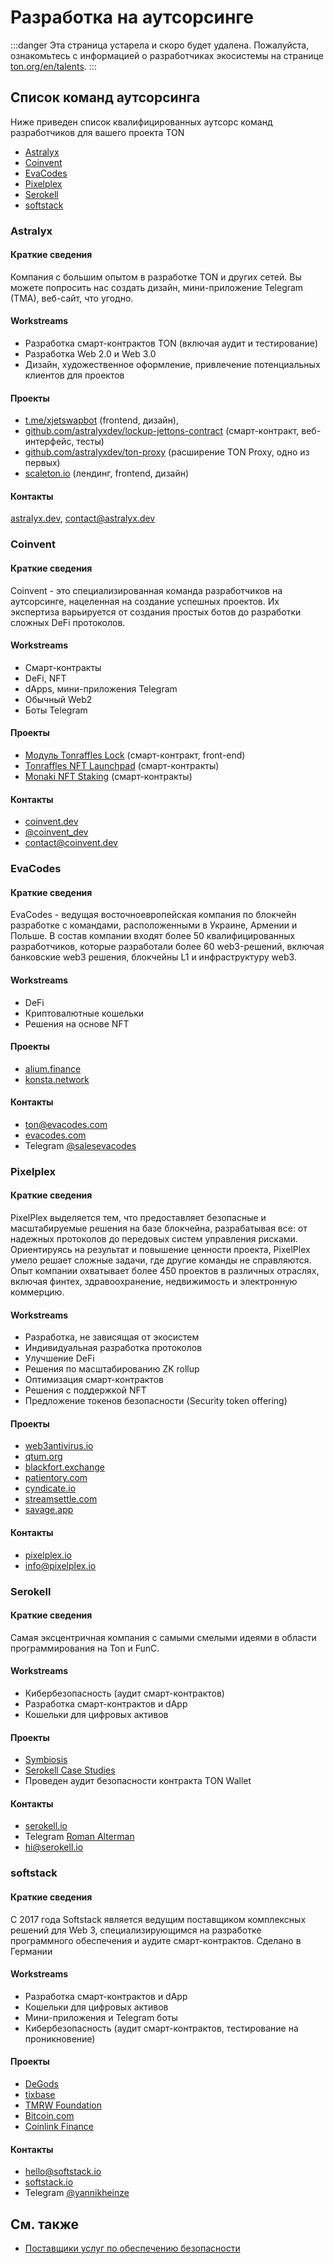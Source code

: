 

# Разработка на аутсорсинге

:::danger
Эта страница устарела и скоро будет удалена. Пожалуйста, ознакомьтесь с информацией о разработчиках экосистемы на странице [ton.org/en/talents](https://ton.org/en/talents).
:::

## Список команд аутсорсинга

Ниже приведен список квалифицированных аутсорс команд разработчиков для вашего проекта TON

* [Astralyx](#astralyx)
* [Coinvent](#coinvent)
* [EvaCodes](#evacodes)
* [Pixelplex](#pixelplex)
* [Serokell](#serokell)
* [softstack](#softstack)

### Astralyx

#### Краткие сведения

Компания с большим опытом в разработке TON и других сетей. Вы можете попросить нас создать дизайн, мини-приложение Telegram (TMA), веб-сайт, что угодно.

#### Workstreams

* Разработка смарт-контрактов TON (включая аудит и тестирование)
* Разработка Web 2.0 и Web 3.0
* Дизайн, художественное оформление, привлечение потенциальных клиентов для проектов

#### Проекты

* [t.me/xjetswapbot](http://t.me/xjetswapbot) (frontend, дизайн),
* [github.com/astralyxdev/lockup-jettons-contract](http://github.com/astralyxdev/lockup-jettons-contract) (смарт-контракт, веб-интерфейс, тесты)
* [github.com/astralyxdev/ton-proxy](http://github.com/astralyxdev/ton-proxy) (расширение TON Proxy, одно из первых)
* [scaleton.io](http://scaleton.io) (лендинг, frontend, дизайн)

#### Контакты

[astralyx.dev](http://astralyx.dev), contact@astralyx.dev

### Coinvent

#### Краткие сведения

Coinvent - это специализированная команда разработчиков на аутсорсинге, нацеленная на создание успешных проектов. Их экспертиза варьируется от создания простых ботов до разработки сложных DeFi протоколов.

#### Workstreams

* Смарт-контракты
* DeFi, NFT
* dApps, мини-приложения Telegram
* Обычный Web2
* Боты Telegram

#### Проекты

* [Модуль Tonraffles Lock](https://tonraffles.app/lock) (смарт-контракт, front-end)
* [Tonraffles NFT Launchpad](https://tonraffles.app/nft/launchpad) (смарт-контракты)
* [Monaki NFT Staking](https://www.monaki.life/) (смарт-контракты)

#### Контакты

* [coinvent.dev](https://coinvent.dev)
* [@coinvent_dev](https://t.me/coinvent_dev)
* contact@coinvent.dev

### EvaCodes

#### Краткие сведения

EvaCodes - ведущая восточноевропейская компания по блокчейн разработке с командами, расположенными в Украине, Армении и Польше. В состав компании входят более 50 квалифицированных разработчиков, которые разработали более 60 web3-решений, включая банковские web3 решения, блокчейны L1 и инфраструктуру web3.

#### Workstreams

* DeFi
* Криптовалютные кошельки
* Решения на основе NFT

#### Проекты

* [alium.finance](https://alium.finance/)
* [konsta.network](https://konsta.network/)

#### Контакты

* ton@evacodes.com
* [evacodes.com](https://evacodes.com/)
* Telegram [@salesevacodes](https://t.me/salesevacodes)

### Pixelplex

#### Краткие сведения

PixelPlex выделяется тем, что предоставляет безопасные и масштабируемые решения на базе блокчейна, разрабатывая все: от надежных протоколов до передовых систем управления рисками. Ориентируясь на результат и повышение ценности проекта, PixelPlex умело решает сложные задачи, где другие команды не справляются. Опыт компании охватывает более 450 проектов в различных отраслях, включая финтех, здравоохранение, недвижимость и электронную коммерцию.

#### Workstreams

* Разработка, не зависящая от экосистем
* Индивидуальная разработка протоколов
* Улучшение DeFi
* Решения по масштабированию ZK rollup
* Оптимизация смарт-контрактов
* Решения с поддержкой NFT
* Предложение токенов безопасности (Security token offering)

#### Проекты

* [web3antivirus.io](https://web3antivirus.io)
* [qtum.org](https://qtum.org)
* [blackfort.exchange](https://blackfort.exchange/)
* [patientory.com](https://patientory.com/)
* [cyndicate.io](https://cyndicate.io)
* [streamsettle.com](https://streamsettle.com/)
* [savage.app](https://savage.app/marketplace)

#### Контакты

* [pixelplex.io](https://pixelplex.io)
* [info@pixelplex.io](mailto:info@pixelplex.io)

### Serokell

#### Краткие сведения

Самая эксцентричная компания с самыми смелыми идеями в области программирования на Ton и FunC.

#### Workstreams

* Кибербезопасность (аудит смарт-контрактов)
* Разработка смарт-контрактов и dApp
* Кошельки для цифровых активов

#### Проекты

* [Symbiosis](https://symbiosis.finance/)
* [Serokell Case Studies](https://serokell.io/project-ton-blockchain)
* Проведен аудит безопасности контракта TON Wallet

#### Контакты

* [serokell.io](https://serokell.io/)
* Telegram [Roman Alterman](https://t.me/alterroman)
* hi@serokell.io

### softstack

#### Краткие сведения

С 2017 года Softstack является ведущим поставщиком комплексных решений для Web 3, специализирующимся на разработке программного обеспечения и аудите смарт-контрактов. Сделано в Германии

#### Workstreams

* Разработка смарт-контрактов и dApp
* Кошельки для цифровых активов
* Мини-приложения и Telegram боты
* Кибербезопасность (аудит смарт-контрактов, тестирование на проникновение)

#### Проекты

* [DeGods](https://degods.com)
* [tixbase](https://tixbase.com)
* [TMRW Foundation](https://tmrw.com)
* [Bitcoin.com](https://bitcoin.com)
* [Coinlink Finance](https://coinlink.finance)

#### Контакты

* hello@softstack.io
* [softstack.io](https://softstack.io/)
* Telegram [@yannikheinze](https://t.me/yannikheinze)

## См. также

* [Поставщики услуг по обеспечению безопасности](/v3/concepts/qa-outsource/auditors/)

<Feedback />
